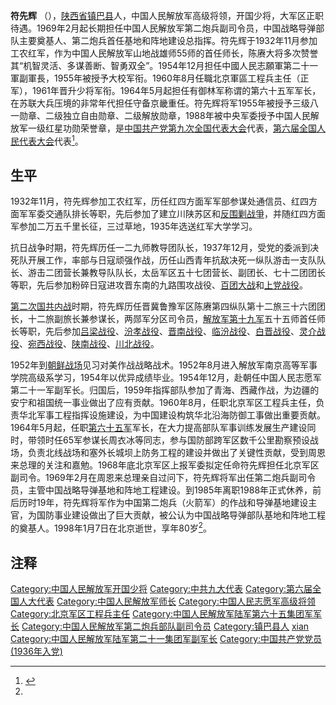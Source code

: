 {{Onesource|time=2020-09-09}}
{{noteTA
|1=zh-tw:江西剿共戰爭;zh-cn:中央苏区反围剿战争;zh-hk:中央蘇區反圍剿戰爭
}}
'''符先辉''' （{{bd|1918年|10月|1998年|1月7日}}），[[陕西省|陕西省]][[镇巴县|镇巴县]]人，中国人民解放军高级将领，开国少将，大军区正职待遇。1969年2月起长期担任中国人民解放军第二炮兵副司令员，中国战略导弹部队主要奠基人、第二炮兵首任基地和阵地建设总指挥。符先辉于1932年11月参加工农红军，作为中国人民解放军山地战雄师55师的首任师长，陈赓大将多次赞誉其“机智灵活、多谋善断、智勇双全”。1954年12月担任中國人民志願軍第二十一軍副軍長，1955年被授予大校军衔。1960年8月任職北京軍區工程兵主任（正军），1961年晋升少将军衔。1964年5月起担任有御林军称谓的第六十五军军长，在苏联大兵压境的非常年代担任守备京畿重任。符先辉将军1955年被授予三级八一勋章、二级独立自由勋章、二级解放勋章，1988年被中央军委授予中国人民解放军一级红星功勋荣誉章，是[[中国共产党第九次全国代表大会|中国共产党第九次全国代表大会]]代表，[[第六届全国人民代表大会|第六届全国人民代表大会]]代表<ref name="曹钦温1989">{{cite book|url=http://books.google.com/books?id=pDaCAAAAIAAJ|title=中国人民解放军荣获一级红星功勋荣誉章人物志|author=曹钦温|publisher=中国经济出版社|year=1989|isbn=978-7-5017-0320-3|page=247}}</ref>。

== 生平 ==
1932年11月，符先辉参加工农红军，历任红四方面军军部参谋处通信员、红四方面军军委交通队排长等职，先后参加了建立川陕苏区和[[中央苏区反围剿战爭|反围剿战爭]]，并随红四方面军参加二万五千里长征，三过草地，1935年选送红军大学学习。

抗日战争时期，符先辉历任一二九师教导团队长，1937年12月，受党的委派到决死队开展工作，率部与日寇顽强作战，历任山西青年抗敌决死一纵队游击一支队队长、游击二团营长兼教导队队长，太岳军区五十七团营长、副团长、七十二团团长等职，先后参加粉碎日寇进攻晋东南的九路围攻战役、[[百团大战|百团大战]]和[[上党战役|上党战役]]。

[[第二次国共内战|第二次国共内战]]时期，符先辉历任晋冀鲁豫军区陈赓第四纵队第十二旅三十六团团长，十二旅副旅长兼参谋长，两郧军分区司令员，[[中国人民解放军第19军|解放军第十九军]]五十五师首任师长等职，先后参加[[吕梁战役|吕梁战役]]、[[汾孝战役|汾孝战役]]、[[晋南战役|晋南战役]]、[[临汾战役|临汾战役]]、[[白晋战役|白晋战役]]、[[灵介战役|灵介战役]]、[[宛西战役|宛西战役]]、[[陕南战役|陕南战役]]、[[川北战役|川北战役]]。

1952年到[[朝鲜战场|朝鲜战场]]见习对美作战战略战术。1952年8月进入解放军南京高等军事学院高级系学习，1954年以优异成绩毕业。1954年12月，赴朝任中国人民志愿军第二十一军副军长。归国后，1959年指挥部队参加了青海、西藏作战，为边疆的安宁和祖国统一事业做出了应有贡献。1960年8月，任职北京军区工程兵主任，负责华北军事工程指挥设施建设，为中国建设构筑华北沿海防御工事做出重要贡献。1964年5月起，任职[[中国人民解放军第65军|第六十五军]]军长，在大力提高部队军事训练发展生产建设同时，带领时任65军参谋长周衣冰等同志，参与国防部跨军区数千公里勘察预设战场，负责北线战场和塞外长城坝上防务工程的建设并做出了关键性贡献，受到周恩来总理的关注和嘉勉。1968年底北京军区上报军委拟定任命符先辉担任北京军区副司令。1969年2月在周恩来总理亲自过问下，符先辉将军出任第二炮兵副司令员，主管中国战略导弹基地和阵地工程建设。到1985年离职1988年正式休养，前后历时19年，符先辉将军作为中国第二炮兵（火箭军）的作战和导弹基地建设主官，为国防事业建设做出了巨大贡献，被公认为中国战略导弹部队基地和阵地工程的奠基人。1998年1月7日在北京逝世，享年80岁<ref name="曹钦温1989"/>。

== 注释 ==

{{reflist}}
{{DEFAULTSORT:fu xianhui}}
[[Category:中国人民解放军开国少将|Category:中国人民解放军开国少将]]
[[Category:中共九大代表|Category:中共九大代表]]
[[Category:第六届全国人大代表|Category:第六届全国人大代表]]
[[Category:中国人民解放军师长|Category:中国人民解放军师长]]
[[Category:中国人民志愿军高级将领|Category:中国人民志愿军高级将领]]
[[Category:北京军区工程兵主任|Category:北京军区工程兵主任]]
[[Category:中国人民解放军陆军第六十五集团军军长|Category:中国人民解放军陆军第六十五集团军军长]]
[[Category:中国人民解放军第二炮兵部队副司令员|Category:中国人民解放军第二炮兵部队副司令员]]
[[Category:镇巴县人|Category:镇巴县人]]
[[Category:符姓|xian]]
[[Category:中国人民解放军陆军第二十一集团军副军长|Category:中国人民解放军陆军第二十一集团军副军长]]
[[Category:中国共产党党员_(1936年入党)|Category:中国共产党党员 (1936年入党)]]
